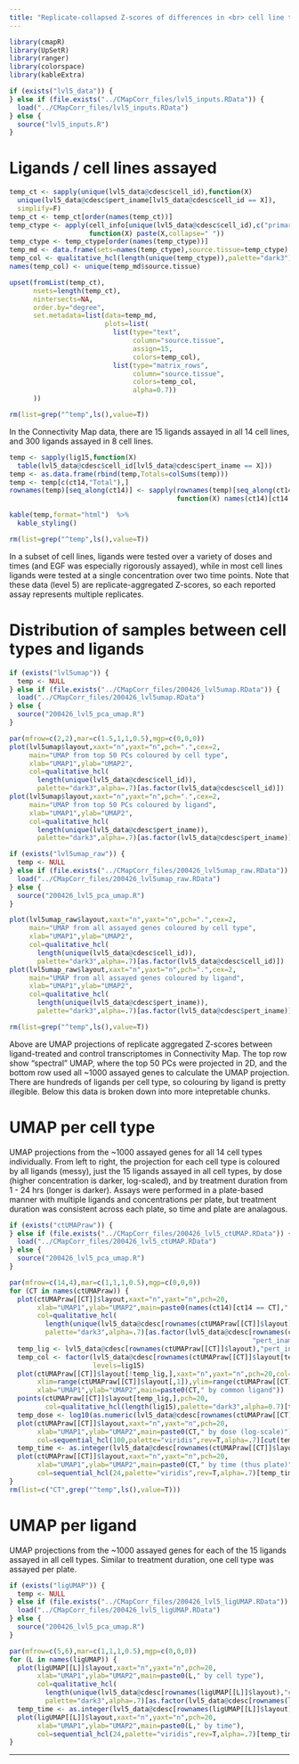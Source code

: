 ```yaml
---
title: "Replicate-collapsed Z-scores of differences in <br> cell line transcriptomes following ligand treatment"
---
```


```r
library(cmapR)
library(UpSetR)
library(ranger)
library(colorspace)
library(kableExtra)
```

```r
if (exists("lvl5_data")) {
} else if (file.exists("../CMapCorr_files/lvl5_inputs.RData")) {
  load("../CMapCorr_files/lvl5_inputs.RData") 
} else {
  source("lvl5_inputs.R")
}
```


# Ligands / cell lines assayed

```r
temp_ct <- sapply(unique(lvl5_data@cdesc$cell_id),function(X) 
  unique(lvl5_data@cdesc$pert_iname[lvl5_data@cdesc$cell_id == X]),
  simplify=F)
temp_ct <- temp_ct[order(names(temp_ct))]
temp_ctype <- apply(cell_info[unique(lvl5_data@cdesc$cell_id),c("primary_site","sample_type")],1,
                    function(X) paste(X,collapse=" "))
temp_ctype <- temp_ctype[order(names(temp_ctype))]
temp_md <- data.frame(sets=names(temp_ctype),source.tissue=temp_ctype)
temp_col <- qualitative_hcl(length(unique(temp_ctype)),palette="dark3")
names(temp_col) <- unique(temp_md$source.tissue)

upset(fromList(temp_ct),
      nsets=length(temp_ct),
      nintersects=NA,
      order.by="degree",
      set.metadata=list(data=temp_md,
                        plots=list(
                          list(type="text",
                               column="source.tissue",
                               assign=15,
                               colors=temp_col),
                          list(type="matrix_rows",
                               column="source.tissue",
                               colors=temp_col,
                               alpha=0.7))
      ))

rm(list=grep("^temp",ls(),value=T))
```

In the Connectivity Map data, there are 15 ligands assayed in all 14 cell lines, and 300 ligands assayed in 8 cell lines.

```r
temp <- sapply(lig15,function(X)
  table(lvl5_data@cdesc$cell_id[lvl5_data@cdesc$pert_iname == X]))
temp <- as.data.frame(rbind(temp,Totals=colSums(temp)))
temp <- temp[c(ct14,"Total"),]
rownames(temp)[seq_along(ct14)] <- sapply(rownames(temp)[seq_along(ct14)],
                                          function(X) names(ct14)[ct14 == X])

kable(temp,format="html")  %>%
  kable_styling()

rm(list=grep("^temp",ls(),value=T))
```

In a subset of cell lines, ligands were tested over a variety of doses and times (and EGF was especially rigorously assayed), while in most cell lines ligands were tested at a single concentration over two time points.  Note that these data (level 5) are replicate-aggregated Z-scores, so each reported assay represents multiple replicates.


# Distribution of samples between cell types and ligands

```r
if (exists("lvl5umap")) {
  temp <- NULL
} else if (file.exists("../CMapCorr_files/200426_lvl5umap.RData")) {
  load("../CMapCorr_files/200426_lvl5umap.RData") 
} else {
  source("200426_lvl5_pca_umap.R")
}

par(mfrow=c(2,2),mar=c(1.5,1,1,0.5),mgp=c(0,0,0))
plot(lvl5umap$layout,xaxt="n",yaxt="n",pch=".",cex=2,
     main="UMAP from top 50 PCs coloured by cell type",
     xlab="UMAP1",ylab="UMAP2",
     col=qualitative_hcl(
       length(unique(lvl5_data@cdesc$cell_id)),
       palette="dark3",alpha=.7)[as.factor(lvl5_data@cdesc$cell_id)])
plot(lvl5umap$layout,xaxt="n",yaxt="n",pch=".",cex=2,
     main="UMAP from top 50 PCs coloured by ligand",
     xlab="UMAP1",ylab="UMAP2",
     col=qualitative_hcl(
       length(unique(lvl5_data@cdesc$pert_iname)),
       palette="dark3",alpha=.7)[as.factor(lvl5_data@cdesc$pert_iname)])

if (exists("lvl5umap_raw")) {
  temp <- NULL
} else if (file.exists("../CMapCorr_files/200426_lvl5umap_raw.RData")) {
  load("../CMapCorr_files/200426_lvl5umap_raw.RData") 
} else {
  source("200426_lvl5_pca_umap.R")
}

plot(lvl5umap_raw$layout,xaxt="n",yaxt="n",pch=".",cex=2,
     main="UMAP from all assayed genes coloured by cell type",
     xlab="UMAP1",ylab="UMAP2",
     col=qualitative_hcl(
       length(unique(lvl5_data@cdesc$cell_id)),
       palette="dark3",alpha=.7)[as.factor(lvl5_data@cdesc$cell_id)])
plot(lvl5umap_raw$layout,xaxt="n",yaxt="n",pch=".",cex=2,
     main="UMAP from all assayed genes coloured by ligand",
     xlab="UMAP1",ylab="UMAP2",
     col=qualitative_hcl(
       length(unique(lvl5_data@cdesc$pert_iname)),
       palette="dark3",alpha=.7)[as.factor(lvl5_data@cdesc$pert_iname)])

rm(list=grep("^temp",ls(),value=T))
```

Above are UMAP projections of replicate aggregated Z-scores between ligand-treated and control transcriptomes in Connectivity Map.  The top row show "spectral" UMAP, where the top 50 PCs were projected in 2D, and the bottom row used all ~1000 assayed genes to calculate the UMAP projection.  There are hundreds of ligands per cell type, so colouring by ligand is pretty illegible.  Below this data is broken down into more intepretable chunks.


# UMAP per cell type

UMAP projections from the ~1000 assayed genes for all 14 cell types individually.  From left to right, the projection for each cell type is coloured by all ligands (messy), just the 15 ligands assayed in all cell types, by dose (higher concentration is darker, log-scaled), and by treatment duration from 1 - 24 hrs (longer is darker).  Assays were performed in a plate-based manner with multiple ligands and concentrations per plate, but treatment duration was consistent across each plate, so time and plate are analagous. 

```r
if (exists("ctUMAPraw")) {
} else if (file.exists("../CMapCorr_files/200426_lvl5_ctUMAP.RData")) {
  load("../CMapCorr_files/200426_lvl5_ctUMAP.RData") 
} else {
  source("200426_lvl5_pca_umap.R")
}

par(mfrow=c(14,4),mar=c(1,1,1,0.5),mgp=c(0,0,0))
for (CT in names(ctUMAPraw)) {
  plot(ctUMAPraw[[CT]]$layout,xaxt="n",yaxt="n",pch=20,
       xlab="UMAP1",ylab="UMAP2",main=paste0(names(ct14)[ct14 == CT]," by ligand"),
       col=qualitative_hcl(
         length(unique(lvl5_data@cdesc[rownames(ctUMAPraw[[CT]]$layout),"pert_iname"])),
         palette="dark3",alpha=.7)[as.factor(lvl5_data@cdesc[rownames(ctUMAPraw[[CT]]$layout),
                                                             "pert_iname"])])
  temp_lig <- lvl5_data@cdesc[rownames(ctUMAPraw[[CT]]$layout),"pert_iname"] %in% lig15
  temp_col <- factor(lvl5_data@cdesc[rownames(ctUMAPraw[[CT]]$layout[temp_lig,]),"pert_iname"],
                     levels=lig15)
  plot(ctUMAPraw[[CT]]$layout[!temp_lig,],xaxt="n",yaxt="n",pch=20,col="grey80",
       xlim=range(ctUMAPraw[[CT]]$layout[,1]),ylim=range(ctUMAPraw[[CT]]$layout[,2]),
       xlab="UMAP1",ylab="UMAP2",main=paste0(CT," by common ligand"))
  points(ctUMAPraw[[CT]]$layout[temp_lig,],pch=20,
         col=qualitative_hcl(length(lig15),palette="dark3",alpha=0.7)[temp_col])
  temp_dose <- log10(as.numeric(lvl5_data@cdesc[rownames(ctUMAPraw[[CT]]$layout),"pert_dose"]))
  plot(ctUMAPraw[[CT]]$layout,xaxt="n",yaxt="n",pch=20,
       xlab="UMAP1",ylab="UMAP2",main=paste0(CT," by dose (log-scale)"),
       col=sequential_hcl(100,palette="viridis",rev=T,alpha=.7)[cut(temp_dose,100,labels=F)])
  temp_time <- as.integer(lvl5_data@cdesc[rownames(ctUMAPraw[[CT]]$layout),"pert_time"])
  plot(ctUMAPraw[[CT]]$layout,xaxt="n",yaxt="n",pch=20,
       xlab="UMAP1",ylab="UMAP2",main=paste0(CT," by time (thus plate)"),
       col=sequential_hcl(24,palette="viridis",rev=T,alpha=.7)[temp_time])
}
rm(list=c("CT",grep("^temp",ls(),value=T)))
```



# UMAP per ligand

UMAP projections from the ~1000 assayed genes for each of the 15 ligands assayed in all cell types.  Similar to treatment duration, one cell type was assayed per plate.

```r
if (exists("ligUMAP")) {
  temp <- NULL
} else if (file.exists("../CMapCorr_files/200426_lvl5_ligUMAP.RData")) {
  load("../CMapCorr_files/200426_lvl5_ligUMAP.RData") 
} else {
  source("200426_lvl5_pca_umap.R")
}

par(mfrow=c(5,6),mar=c(1,1,1,0.5),mgp=c(0,0,0))
for (L in names(ligUMAP)) {
  plot(ligUMAP[[L]]$layout,xaxt="n",yaxt="n",pch=20,
       xlab="UMAP1",ylab="UMAP2",main=paste0(L," by cell type"),
       col=qualitative_hcl(
         length(unique(lvl5_data@cdesc[rownames(ligUMAP[[L]]$layout),"cell_id"])),
         palette="dark3",alpha=.7)[as.factor(lvl5_data@cdesc[rownames(ligUMAP[[L]]$layout),"cell_id"])])
  temp_time <- as.integer(lvl5_data@cdesc[rownames(ligUMAP[[L]]$layout),"pert_time"])
  plot(ligUMAP[[L]]$layout,xaxt="n",yaxt="n",pch=20,
       xlab="UMAP1",ylab="UMAP2",main=paste0(L," by time"),
       col=sequential_hcl(24,palette="viridis",rev=T,alpha=.7)[temp_time])
}

```

****

